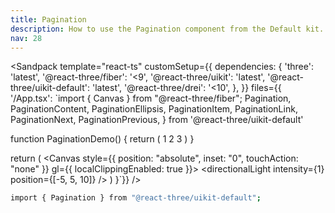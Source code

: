 ```yaml
---
title: Pagination
description: How to use the Pagination component from the Default kit.
nav: 28
---
```


<Sandpack
  template="react-ts"
  customSetup={{
    dependencies: {
      'three': 'latest',
      '@react-three/fiber': '<9',
      '@react-three/uikit': 'latest',
      '@react-three/uikit-default': 'latest',
      '@react-three/drei': '<10',
    },
  }}
  files={{
    '/App.tsx': `import { Canvas } from "@react-three/fiber";
  Pagination,
  PaginationContent,
  PaginationEllipsis,
  PaginationItem,
  PaginationLink,
  PaginationNext,
  PaginationPrevious,
} from '@react-three/uikit-default'

function PaginationDemo() {
  return (
    <Pagination>
      <PaginationContent>
        <PaginationItem>
          <PaginationPrevious />
        </PaginationItem>
        <PaginationItem>
          <PaginationLink>
            <Text>1</Text>
          </PaginationLink>
        </PaginationItem>
        <PaginationItem>
          <PaginationLink isActive>
            <Text>2</Text>
          </PaginationLink>
        </PaginationItem>
        <PaginationItem>
          <PaginationLink>
            <Text>3</Text>
          </PaginationLink>
        </PaginationItem>
        <PaginationItem>
          <PaginationEllipsis />
        </PaginationItem>
        <PaginationItem>
          <PaginationNext />
        </PaginationItem>
      </PaginationContent>
    </Pagination>
  )
}

  return (
    <Canvas style={{ position: "absolute", inset: "0", touchAction: "none" }} gl={{ localClippingEnabled: true }}>
      <ambientLight intensity={0.5} />
      <directionalLight intensity={1} position={[-5, 5, 10]} />
      <Fullscreen
        overflow="scroll"
        flexDirection="column"
        alignItems="center"
        padding={32}
      >
        <PaginationDemo />
      </Fullscreen>
    </Canvas>
  )
}`}}
/>

```bash
import { Pagination } from "@react-three/uikit-default";
```